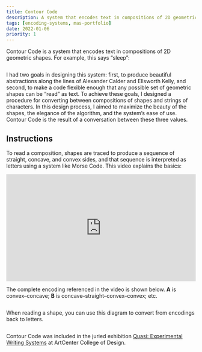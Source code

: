 ```yaml
---
title: Contour Code
description: A system that encodes text in compositions of 2D geometric shapes
tags: [encoding-systems, mas-portfolio]
date: 2022-01-06
priority: 1
---
```


Contour Code is a system that encodes text in compositions of 2<span class='sc'>D</span> geometric shapes. For example, this says “sleep”:

<Box factor={1.5} offset={0.5} top={2} bottom={1.5}>
  <Img src='contour-code/sleep.png' uses='ftpb' alt=''/>
</Box>

I had two goals in designing this system: first, to produce beautiful abstractions along the lines of Alexander Calder and Ellsworth Kelly, and second, to make a code flexible enough that any possible set of geometric shapes can be “read” as text. To achieve these goals, I designed a procedure for converting between compositions of shapes and strings of characters. In this design process, I aimed to maximize the beauty of the shapes, the elegance of the algorithm, and the system’s ease of use. Contour Code is the result of a conversation between these three values.

## Instructions

To read a composition, shapes are traced to produce a sequence of straight, concave, and convex sides, and that sequence is interpreted as letters using a system like Morse Code. This video explains the basics: 

<div class="media" style="padding:56.25% 0 0 0;position:relative;"><iframe src="https://player.vimeo.com/video/902052983?badge=0&amp;autopause=0&amp;player_id=0&amp;app_id=58479" frameborder="0" allow="autoplay; fullscreen; picture-in-picture; clipboard-write" style="position:absolute;top:0;left:0;width:100%;height:100%;" title="Contour Code"></iframe></div><script src="https://player.vimeo.com/api/player.js"></script>

The complete encoding referenced in the video is shown below. **A** is convex–concave; **B** is concave–straight–convex–convex; etc.

<Box factor={1.5} top={1} bottom={1}>
<Img src='contour-code/letter to encoding.svg' uses='f' alt=''/>
</Box>

When reading a shape, you can use this diagram to convert from encodings back to letters.

<Box factor={1.5} top={1} bottom={1}>
<Img src='contour-code/encoding to letter.svg' uses='f' alt=''/>
</Box>

Contour Code was included in the juried exhibition [Quasi: Experimental Writing Systems](https://hmctartcenter.org/exhibitions/quasi-experimental-writing-systems/) at ArtCenter College of Design.

<Img src='contour-code/prints.jpg' uses='f' alt=''/>
